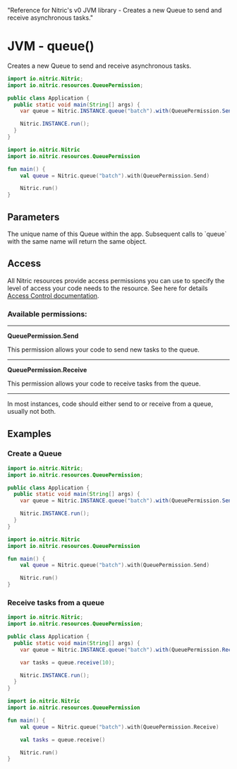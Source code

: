   "Reference for Nitric's v0 JVM library - Creates a new Queue to send and receive asynchronous tasks."

# JVM - queue()

Creates a new Queue to send and receive asynchronous tasks.

<CodeSwitcher>

```java
import io.nitric.Nitric;
import io.nitric.resources.QueuePermission;

public class Application {
  public static void main(String[] args) {
    var queue = Nitric.INSTANCE.queue("batch").with(QueuePermission.Send);

    Nitric.INSTANCE.run();
  }
}
```

```kotlin
import io.nitric.Nitric
import io.nitric.resources.QueuePermission

fun main() {
    val queue = Nitric.queue("batch").with(QueuePermission.Send)

    Nitric.run()
}
```

</CodeSwitcher>

## Parameters

<Properties>
  <Property name="name" required type="String">
    The unique name of this Queue within the app. Subsequent calls to `queue`
    with the same name will return the same object.
  </Property>
</Properties>

## Access

All Nitric resources provide access permissions you can use to specify the level of access your code needs to the resource. See here for details [Access Control documentation](/concepts/access-control).

### Available permissions:

---

**QueuePermission.Send**

This permission allows your code to send new tasks to the queue.

---

**QueuePermission.Receive**

This permission allows your code to receive tasks from the queue.

---

<Note>
  In most instances, code should either send to or receive from a queue, usually
  not both.
</Note>

## Examples

### Create a Queue

<CodeSwitcher>

```java
import io.nitric.Nitric;
import io.nitric.resources.QueuePermission;

public class Application {
  public static void main(String[] args) {
    var queue = Nitric.INSTANCE.queue("batch").with(QueuePermission.Send);

    Nitric.INSTANCE.run();
  }
}
```

```kotlin
import io.nitric.Nitric
import io.nitric.resources.QueuePermission

fun main() {
    val queue = Nitric.queue("batch").with(QueuePermission.Send)

    Nitric.run()
}
```

</CodeSwitcher>

### Receive tasks from a queue

<CodeSwitcher>

```java
import io.nitric.Nitric;
import io.nitric.resources.QueuePermission;

public class Application {
  public static void main(String[] args) {
    var queue = Nitric.INSTANCE.queue("batch").with(QueuePermission.Receive);

    var tasks = queue.receive(10);

    Nitric.INSTANCE.run();
  }
}
```

```kotlin
import io.nitric.Nitric
import io.nitric.resources.QueuePermission

fun main() {
    val queue = Nitric.queue("batch").with(QueuePermission.Receive)

    val tasks = queue.receive()

    Nitric.run()
}
```

</CodeSwitcher>
